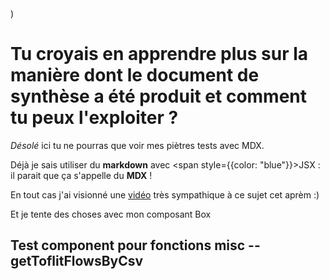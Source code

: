 
  <div style={{padding: 30, backgroundColor: 'tomato'}} />
)

# Tu croyais en apprendre plus sur la manière dont le document de synthèse a été produit et comment tu peux l'exploiter ?
_Désolé_ ici tu ne pourras que voir mes piètres tests avec MDX.

Déjà je sais utiliser du **markdown** avec <span style={{color: "blue"}}>JSX</span> : il parait que ça s'appelle du **MDX** !

En tout cas j'ai visionné une [vidéo](https://www.youtube.com/watch?v=d2sQiI5NFAM) très sympathique à ce sujet cet aprèm :)

<Box> Et je tente des choses avec mon composant Box </Box>

## Test component pour fonctions misc -- getToflitFlowsByCsv

<GetToflitFlowsComponent/>